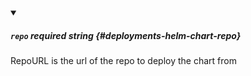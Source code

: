 
<details className="config-field" data-expandable="false" open>
<summary>

##### `repo` <span class="config-field-required" data-required="false">required</span> <span class="config-field-type">string</span> <span class="config-field-default"></span> <span class="config-field-enum"></span> {#deployments-helm-chart-repo}

RepoURL is the url of the repo to deploy the chart from

</summary>



</details>
